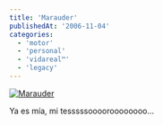 ```yaml
---
title: 'Marauder'
publishedAt: '2006-11-04'
categories:
  - 'motor'
  - 'personal'
  - 'vidareal™'
  - 'legacy'
---
```


[![Marauder](http://static.flickr.com/114/288756762_09c09e34ec.jpg)](http://www.flickr.com/photos/ryck/288756762/)

Ya es mía, mi tesssssooooroooooooo...
